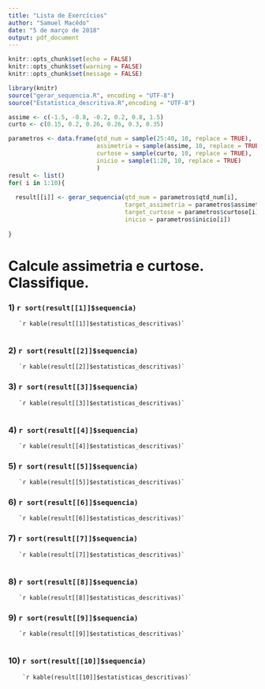 ```yaml
---
title: "Lista de Exercícios"
author: "Samuel Macêdo"
date: "5 de março de 2018"
output: pdf_document
---
```


```r
knitr::opts_chunk$set(echo = FALSE)
knitr::opts_chunk$set(warning = FALSE)
knitr::opts_chunk$set(message = FALSE)
```

```r
library(knitr)
source("gerar_sequencia.R", encoding = "UTF-8")
source("Estatistica_descritiva.R",encoding = "UTF-8")
```

```r
assime <- c(-1.5, -0.8, -0.2, 0.2, 0.8, 1.5)
curto <- c(0.15, 0.2, 0.26, 0.26, 0.3, 0.35)

parametros <- data.frame(qtd_num = sample(25:40, 10, replace = TRUE),
                         assimetria = sample(assime, 10, replace = TRUE), 
                         curtose = sample(curto, 10, replace = TRUE),
                         inicio = sample(1:20, 10, replace = TRUE)
                         )
result <- list()
for( i in 1:10){
  
  result[[i]] <- gerar_sequencia(qtd_num = parametros$qtd_num[i],
                                 target_assimetria = parametros$assimetria[i],
                                 target_curtose = parametros$curtose[i],
                                 inicio = parametros$inicio[i])
  
}

```

# Calcule assimetria e curtose. Classifique.

### 1) `r sort(result[[1]]$sequencia)`
       `r kable(result[[1]]$estatisticas_descritivas)`
       
### 2) `r sort(result[[2]]$sequencia)`
       `r kable(result[[2]]$estatisticas_descritivas)`

\newpage       
### 3) `r sort(result[[3]]$sequencia)`
       `r kable(result[[3]]$estatisticas_descritivas)`
       
### 4) `r sort(result[[4]]$sequencia)`
       `r kable(result[[4]]$estatisticas_descritivas)`

\newpage 
### 5) `r sort(result[[5]]$sequencia)`
       `r kable(result[[5]]$estatisticas_descritivas)`

### 6) `r sort(result[[6]]$sequencia)`
       `r kable(result[[6]]$estatisticas_descritivas)`

\newpage        
### 7) `r sort(result[[7]]$sequencia)`
       `r kable(result[[7]]$estatisticas_descritivas)`
       
### 8) `r sort(result[[8]]$sequencia)`
       `r kable(result[[8]]$estatisticas_descritivas)`

\newpage 
### 9) `r sort(result[[9]]$sequencia)`
       `r kable(result[[9]]$estatisticas_descritivas)`
       
### 10) `r sort(result[[10]]$sequencia)`
        `r kable(result[[10]]$estatisticas_descritivas)`
       


